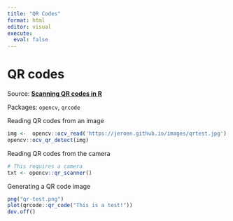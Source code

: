 ```yaml
---
title: "QR Codes"
format: html
editor: visual
execute:
  eval: false
---
```


# QR codes

Source: [**Scanning QR codes in R**](https://ropensci.org/blog/2023/10/30/opencv-qr/)

Packages: `opencv`, `qrcode`

Reading QR codes from an image

```r
img <-  opencv::ocv_read('https://jeroen.github.io/images/qrtest.jpg')
opencv::ocv_qr_detect(img)
```

Reading QR codes from the camera

```r
# This requires a camera
txt <- opencv::qr_scanner()
```

Generating a QR code image

```r
png("qr-test.png")
plot(qrcode::qr_code("This is a test!"))
dev.off()
```
